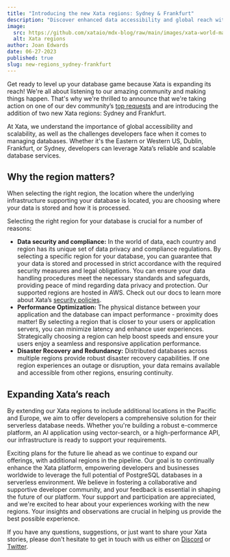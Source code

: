 ```yaml
---
title: "Introducing the new Xata regions: Sydney & Frankfurt"
description: "Discover enhanced data accessibility and global reach with Xata's newest regions."
image:
  src: https://github.com/xataio/mdx-blog/raw/main/images/xata-world-map.png
  alt: Xata regions
author: Joan Edwards
date: 06-27-2023
published: true
slug: new-regions_sydney-frankfurt
---
```


Get ready to level up your database game because Xata is expanding its reach! We're all about listening to our amazing community and making things happen. That's why we're thrilled to announce that we're taking action on one of our dev community’s [top requests](https://xata.canny.io/feature-requests/p/new-region-ap-southeast-2) and are introducing the addition of two new Xata regions: Sydney and Frankfurt.

At Xata, we understand the importance of global accessibility and scalability, as well as the challenges developers face when it comes to managing databases. Whether it's the Eastern or Western US, Dublin, Frankfurt, or Sydney, developers can leverage Xata’s reliable and scalable database services.

<ArticleImage
  src="https://github.com/xataio/mdx-blog/raw/main/images/xata-regions_sydney_frankfurt.png"
  width="509"
  height="339"
  alt="Xata regions"
  caption="Current Xata regions: US East, US West, Dublin, Frankfurt, and Sydney"
  position="center"
/>

## Why the region matters?

When selecting the right region, the location where the underlying infrastructure supporting your database is located, you are choosing where your data is stored and how it is processed.

Selecting the right region for your database is crucial for a number of reasons: 

- **Data security and compliance:** In the world of data, each country and region has its unique set of data privacy and compliance regulations. By selecting a specific region for your database, you can guarantee that your data is stored and processed in strict accordance with the required security measures and legal obligations. You can ensure your data handling procedures meet the necessary standards and safeguards, providing peace of mind regarding data privacy and protection. Our supported regions are hosted in AWS. Check out our docs to learn more about Xata’s [security policies](https://xata.io/security).
- **Performance Optimization:** The physical distance between your application and the database can impact performance - proximity does matter! By selecting a region that is closer to your users or application servers, you can minimize latency and enhance user experiences. Strategically choosing a region can help boost speeds and ensure your users enjoy a seamless and responsive application performance.
- **Disaster Recovery and Redundancy:** Distributed databases across multiple regions provide robust disaster recovery capabilities. If one region experiences an outage or disruption, your data remains available and accessible from other regions, ensuring continuity.

## Expanding Xata’s reach

By extending our Xata regions to include additional locations in the Pacific and Europe, we aim to offer developers a comprehensive solution for their serverless database needs. Whether you're building a robust e-commerce platform, an AI application using vector-search, or a high-performance API, our infrastructure is ready to support your requirements.

Exciting plans for the future lie ahead as we continue to expand our offerings, with additional regions in the pipeline. Our goal is to continually enhance the Xata platform, empowering developers and businesses worldwide to leverage the full potential of PostgreSQL databases in a serverless environment. We believe in fostering a collaborative and supportive developer community, and your feedback is essential in shaping the future of our platform. Your support and participation are appreciated, and we're excited to hear about your experiences working with the new regions. Your insights and observations are crucial in helping us provide the best possible experience.

If you have any questions, suggestions, or just want to share your Xata stories, please don't hesitate to get in touch with us either on [Discord](xata.io/discord) or [Twitter](http://twitter.com/xata).
